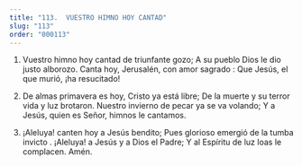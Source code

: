 ```yaml
---
title: "113.  VUESTRO HIMNO HOY CANTAD"
slug: "113"
order: "000113"
---
```


1. Vuestro himno hoy cantad de triunfante gozo; A su pueblo Dios le dio justo alborozo.
Canta hoy, Jerusalén, con amor sagrado : Que Jesús, el que murió, ¡ha resucitado!

2.	De almas primavera es hoy, Cristo ya está libre; De la muerte y su terror vida y luz brotaron. Nuestro invierno de pecar ya se va volando;
Y a Jesús, quien es Señor, himnos le cantamos.

3.	¡Aleluya! canten hoy a Jesús bendito;
Pues glorioso emergió de la tumba invicto .
¡Aleluya! a Jesús y a Dios el Padre;
Y al Espíritu de luz loas le complacen. Amén.
